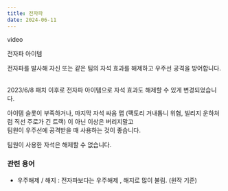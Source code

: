 ```yaml
---
title: 전자파
date: 2024-06-11
---
```


<Division className="mdRatio">video</Division>

<Sprite className="item" backgroundPosition="-241px -10px">전자파 아이템</Sprite>

<Bq>전자파를 발사해 자신 또는 같은 팀의 자석 효과를 해제하고 우주선 공격을 방어합니다. <br/><br/>
<Link href="https://kartdrift.nexon.com/kartdrift/ko/news/update/view?threadId=2147185" target="_blank">2023/6/8 패치</Link> 이후로 전자파 아이템으로 자석 효과도 해제할 수 있게 변경되었습니다.</Bq>

아이템 슬롯이 부족하거나, 마지막 자석 싸움 맵 (팩토리 거내톱니 위협, 빌리지 운하처럼 직선 주로가 긴 트랙) 이 아닌 이상은 버리지말고 <br/>
팀원이 우주선에 공격받을 때 사용하는 것이 좋습니다.

<Division className="mdTip">
    <Paragraph className="mdTipText">팀원이 사용한 자석은 해제할 수 없습니다.</Paragraph>
</Division>

### 관련 용어

- 우주해제 / 해지 : 전자파보다는 우주해제 , 해지로 많이 불림. (원작 기준) 